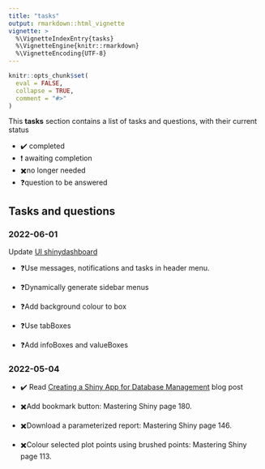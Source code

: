 ```yaml
---
title: "tasks"
output: rmarkdown::html_vignette
vignette: >
  %\VignetteIndexEntry{tasks}
  %\VignetteEngine{knitr::rmarkdown}
  %\VignetteEncoding{UTF-8}
---
```


```r
knitr::opts_chunk$set(
  eval = FALSE,
  collapse = TRUE,
  comment = "#>"
)
```

This **tasks** section contains a list of tasks and questions, with their current status

-   ✔️ completed
-   ❗ awaiting completion
-   ✖️no longer needed
-   ❓question to be answered

## Tasks and questions

### 2022-06-01

Update [UI shinydashboard](https://rstudio.github.io/shinydashboard/structure.html)

-   ❓Use messages, notifications and tasks in header menu.

-   ❓Dynamically generate sidebar menus

-   ❓Add background colour to box

-   ❓Use tabBoxes

-   ❓Add infoBoxes and valueBoxes

### 2022-05-04

-   ✔️ Read [Creating a Shiny App for Database Management](https://shanghai.hosting.nyu.edu/data/r/case-4-database-management-shiny.html) blog post

-   ✖️Add bookmark button: Mastering Shiny page 180.

-   ✖️Download a parameterized report: Mastering Shiny page 146.

-   ✖️Colour selected plot points using brushed points: Mastering Shiny page 113.
